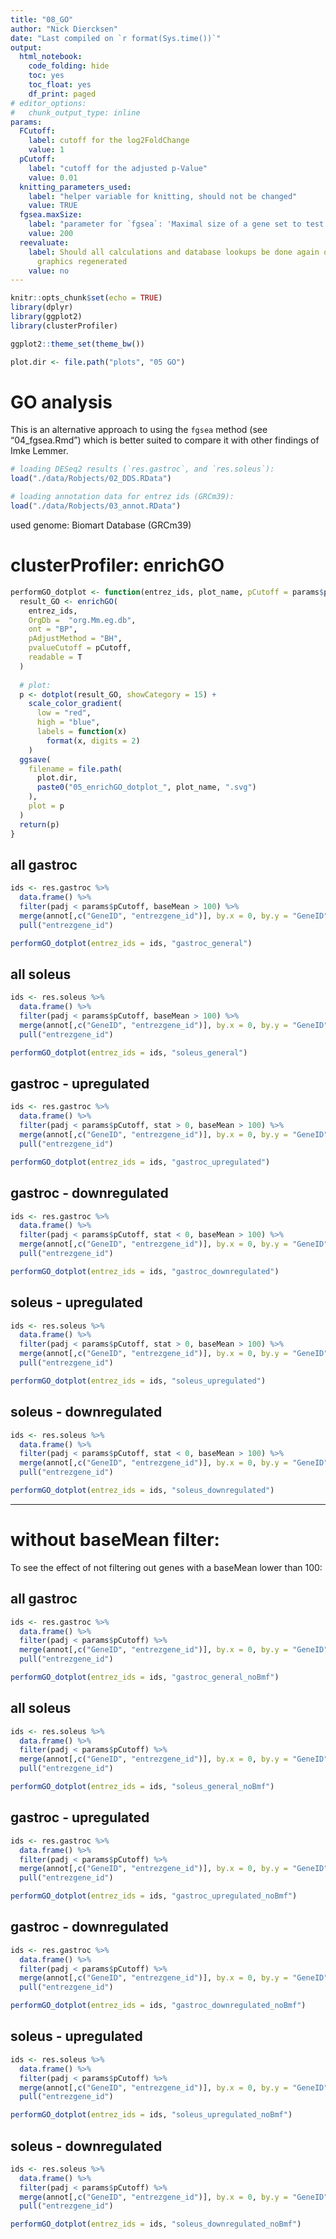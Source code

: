 ```yaml
---
title: "08_GO"
author: "Nick Diercksen"
date: "Last compiled on `r format(Sys.time())`"
output:
  html_notebook:
    code_folding: hide
    toc: yes
    toc_float: yes
    df_print: paged
# editor_options: 
#   chunk_output_type: inline
params:
  FCutoff:
    label: cutoff for the log2FoldChange
    value: 1
  pCutoff:
    label: "cutoff for the adjusted p-Value"
    value: 0.01
  knitting_parameters_used:
    label: "helper variable for knitting, should not be changed"
    value: TRUE
  fgsea.maxSize:
    label: "parameter for `fgsea`: 'Maximal size of a gene set to test. All pathways above the threshold are excluded.'"
    value: 200
  reevaluate:
    label: Should all calculations and database lookups be done again or just e.g.
      graphics regenerated
    value: no
---
```


```r
knitr::opts_chunk$set(echo = TRUE)
library(dplyr)
library(ggplot2)
library(clusterProfiler)
```

```r
ggplot2::theme_set(theme_bw())

plot.dir <- file.path("plots", "05 GO")
```

# GO analysis

This is an alternative approach to using the `fgsea` method (see "04_fgsea.Rmd")
which is better suited to compare it with other findings of Imke Lemmer.


```r
# loading DESeq2 results (`res.gastroc`, and `res.soleus`):
load("./data/Robjects/02_DDS.RData")

# loading annotation data for entrez ids (GRCm39):
load("./data/Robjects/03_annot.RData")
```

used genome: Biomart Database (GRCm39)

# clusterProfiler: enrichGO

```r
performGO_dotplot <- function(entrez_ids, plot_name, pCutoff = params$pCutoff) {
  result_GO <- enrichGO(
    entrez_ids,
    OrgDb =  "org.Mm.eg.db",
    ont = "BP",
    pAdjustMethod = "BH",
    pvalueCutoff = pCutoff,
    readable = T
  )
  
  # plot:
  p <- dotplot(result_GO, showCategory = 15) +
    scale_color_gradient(
      low = "red",
      high = "blue",
      labels = function(x)
        format(x, digits = 2)
    )
  ggsave(
    filename = file.path(
      plot.dir,
      paste0("05_enrichGO_dotplot_", plot_name, ".svg")
    ),
    plot = p
  )
  return(p)
}
```

## all gastroc
```r
ids <- res.gastroc %>%
  data.frame() %>% 
  filter(padj < params$pCutoff, baseMean > 100) %>% 
  merge(annot[,c("GeneID", "entrezgene_id")], by.x = 0, by.y = "GeneID") %>% 
  pull("entrezgene_id")

performGO_dotplot(entrez_ids = ids, "gastroc_general")
```



## all soleus
```r
ids <- res.soleus %>%
  data.frame() %>% 
  filter(padj < params$pCutoff, baseMean > 100) %>% 
  merge(annot[,c("GeneID", "entrezgene_id")], by.x = 0, by.y = "GeneID") %>% 
  pull("entrezgene_id")

performGO_dotplot(entrez_ids = ids, "soleus_general")
```


## gastroc - upregulated
```r
ids <- res.gastroc %>%
  data.frame() %>% 
  filter(padj < params$pCutoff, stat > 0, baseMean > 100) %>% 
  merge(annot[,c("GeneID", "entrezgene_id")], by.x = 0, by.y = "GeneID") %>% 
  pull("entrezgene_id")

performGO_dotplot(entrez_ids = ids, "gastroc_upregulated")
```



## gastroc - downregulated
```r
ids <- res.gastroc %>%
  data.frame() %>% 
  filter(padj < params$pCutoff, stat < 0, baseMean > 100) %>% 
  merge(annot[,c("GeneID", "entrezgene_id")], by.x = 0, by.y = "GeneID") %>% 
  pull("entrezgene_id")

performGO_dotplot(entrez_ids = ids, "gastroc_downregulated")
```


## soleus - upregulated
```r
ids <- res.soleus %>%
  data.frame() %>% 
  filter(padj < params$pCutoff, stat > 0, baseMean > 100) %>% 
  merge(annot[,c("GeneID", "entrezgene_id")], by.x = 0, by.y = "GeneID") %>% 
  pull("entrezgene_id")

performGO_dotplot(entrez_ids = ids, "soleus_upregulated")
```



## soleus - downregulated
```r
ids <- res.soleus %>%
  data.frame() %>% 
  filter(padj < params$pCutoff, stat < 0, baseMean > 100) %>% 
  merge(annot[,c("GeneID", "entrezgene_id")], by.x = 0, by.y = "GeneID") %>% 
  pull("entrezgene_id")

performGO_dotplot(entrez_ids = ids, "soleus_downregulated")
```

---

# without baseMean filter:

To see the effect of not filtering out genes with a baseMean lower than 100:

## all gastroc
```r
ids <- res.gastroc %>%
  data.frame() %>% 
  filter(padj < params$pCutoff) %>% 
  merge(annot[,c("GeneID", "entrezgene_id")], by.x = 0, by.y = "GeneID") %>% 
  pull("entrezgene_id")

performGO_dotplot(entrez_ids = ids, "gastroc_general_noBmf")
```



## all soleus
```r
ids <- res.soleus %>%
  data.frame() %>% 
  filter(padj < params$pCutoff) %>% 
  merge(annot[,c("GeneID", "entrezgene_id")], by.x = 0, by.y = "GeneID") %>% 
  pull("entrezgene_id")

performGO_dotplot(entrez_ids = ids, "soleus_general_noBmf")
```


## gastroc - upregulated
```r
ids <- res.gastroc %>%
  data.frame() %>% 
  filter(padj < params$pCutoff) %>% 
  merge(annot[,c("GeneID", "entrezgene_id")], by.x = 0, by.y = "GeneID") %>% 
  pull("entrezgene_id")

performGO_dotplot(entrez_ids = ids, "gastroc_upregulated_noBmf")
```



## gastroc - downregulated
```r
ids <- res.gastroc %>%
  data.frame() %>% 
  filter(padj < params$pCutoff) %>% 
  merge(annot[,c("GeneID", "entrezgene_id")], by.x = 0, by.y = "GeneID") %>% 
  pull("entrezgene_id")

performGO_dotplot(entrez_ids = ids, "gastroc_downregulated_noBmf")
```


## soleus - upregulated
```r
ids <- res.soleus %>%
  data.frame() %>% 
  filter(padj < params$pCutoff) %>% 
  merge(annot[,c("GeneID", "entrezgene_id")], by.x = 0, by.y = "GeneID") %>% 
  pull("entrezgene_id")

performGO_dotplot(entrez_ids = ids, "soleus_upregulated_noBmf")
```



## soleus - downregulated
```r
ids <- res.soleus %>%
  data.frame() %>% 
  filter(padj < params$pCutoff) %>% 
  merge(annot[,c("GeneID", "entrezgene_id")], by.x = 0, by.y = "GeneID") %>% 
  pull("entrezgene_id")

performGO_dotplot(entrez_ids = ids, "soleus_downregulated_noBmf")
```
